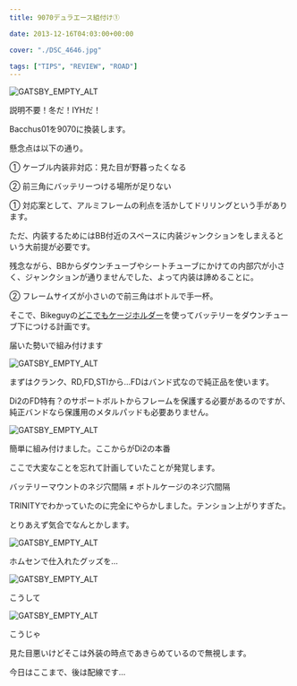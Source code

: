---
title: 9070デュラエース組付け①

date: 2013-12-16T04:03:00+00:00

cover: "./DSC_4646.jpg"

tags: ["TIPS", "REVIEW", "ROAD"]
---

![GATSBY_EMPTY_ALT](./DSC_4646.jpg)

説明不要！冬だ！IYHだ！

Bacchus01を9070に換装します。

懸念点は以下の通り。

① ケーブル内装非対応：見た目が野暮ったくなる

② 前三角にバッテリーつける場所が足りない

① 対応案として、アルミフレームの利点を活かしてドリリングという手があります。

ただ、内装するためにはBB付近のスペースに内装ジャンクションをしまえるという大前提が必要です。

残念ながら、BBからダウンチューブやシートチューブにかけての内部穴が小さく、ジャンクションが通りませんでした、よって内装は諦めることに。

② フレームサイズが小さいので前三角はボトルで手一杯。

そこで、Bikeguyの[どこでもケージホルダー][1]を使ってバッテリーをダウンチューブ下につける計画です。

届いた勢いで組み付けます

![GATSBY_EMPTY_ALT](./DSC_4649.jpg)

まずはクランク、RD,FD,STIから…FDはバンド式なので純正品を使います。

Di2のFD特有？のサポートボルトからフレームを保護する必要があるのですが、純正バンドなら保護用のメタルパッドも必要ありません。

![GATSBY_EMPTY_ALT](./DSC_4650.jpg)

簡単に組み付けました。ここからがDi2の本番

ここで大変なことを忘れて計画していたことが発覚します。

バッテリーマウントのネジ穴間隔 ≠ ボトルケージのネジ穴間隔

TRINITYでわかっていたのに完全にやらかしました。テンション上がりすぎた。

とりあえず気合でなんとかします。

![GATSBY_EMPTY_ALT](./DSC_4653.jpg)

ホムセンで仕入れたグッズを…

![GATSBY_EMPTY_ALT](./DSC_4658.jpg)

こうして

![GATSBY_EMPTY_ALT](./DSC_4663.jpg)

こうじゃ

見た目悪いけどそこは外装の時点であきらめているので無視します。

今日はここまで、後は配線です…

[1]: http://www.amazon.co.jp/gp/product/B003JWWKPE/ref=as_li_ss_tl?ie=UTF8&camp=247&creative=7399&creativeASIN=B003JWWKPE&linkCode=as2&tag=gensobunya-22
